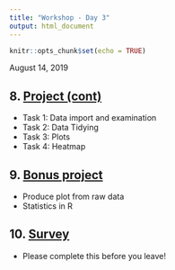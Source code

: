 ```yaml
---
title: "Workshop - Day 3"
output: html_document
---
```


```r
knitr::opts_chunk$set(echo = TRUE)
```

August 14, 2019 

## 8. [Project (cont)](./08-project.html)

* Task 1: Data import and examination
* Task 2: Data Tidying
* Task 3: Plots
* Task 4: Heatmap

## 9. [Bonus project](./10-bonusproject.html)

* Produce plot from raw data
* Statistics in R

## 10. [Survey](https://www.surveymonkey.com/r/XDP5NK2)

* Please complete this before you leave!
